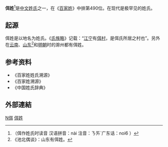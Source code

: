 {{姓氏
|姓氏=佴
|拼音=nài
|注音={{拼转注|nài}}
|中国大陆=nai
|同音字=奈
}}

'''佴姓'''<ref group="读音">（佴作姓氏时读音 汉语拼音：nài 注音：ㄋㄞˋ广东话：noi6 ）</ref>是[[中文姓氏|中文姓氏]]之一，在《[[百家姓|百家姓]]》中排第490位。在现代是极罕见的姓氏。

== 起源 ==
佴姓是以地名为姓氏。《[[氏族略|氏族略]]》记载：“[[江宁|江宁]]有[[佴村|佴村]]，是佴氏所居之村也”。另外在[[云南|云南]]、[[山东|山东]]<ref>《池北偶谈》：山东有佴姓。</ref>和[[明朝|明朝]]时的滁州都有佴姓。

== 参考资料 ==
{{Reflist}}
<references group="读音"/>
*《百家姓姓氏溯源》
*《百家姓溯源》
*《中国姓氏辞典》

==外部連結==
{{Wikisource further reading}}

[[Category:罕見或停用漢姓|N佴]]
[[Category:佴姓|]]
